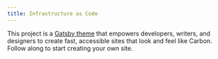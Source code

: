 ```yaml
---
title: Infrastructure as Code
---
```


<PageDescription>

This project is a [Gatsby theme](https://www.gatsbyjs.org/docs/themes/what-are-gatsby-themes/) that empowers developers, writers, and designers to create fast, accessible sites that look and feel like Carbon. Follow along to start creating your own site.

</PageDescription>
